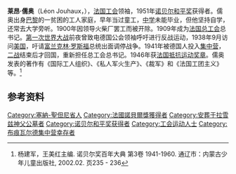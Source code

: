 {{expand|time=2013-10-15T07:55:58+00:00}}
'''莱昂·儒奥'''（Léon Jouhaux，{{bd|1879年|7月1日|1954年|4月28日}}）{{nobel icon}}，[[法国|法国]][[工会|工会]]领袖，1951年[[诺贝尔和平奖|诺贝尔和平奖]]获得者。儒奥出身[[巴黎|巴黎]]的一贫困的工人家庭，早年当过童工，[[中学|中学]]未能毕业，但他坚持自学，还常去大学旁听。1900年因领导火柴厂罢工而被开除。1909年成为[[法国总工会|法国总工会]]总书记。[[第一次世界大战|第一次世界大战]]前夜曾致电德国公会领袖呼吁进行反战运动，1938年9月访问[[美国|美国]]，吁请[[富兰克林·罗斯福|富兰克林·罗斯福]]总统出面调停战争。1941年被德国人投入[[集中营|集中营]]，[[二战|二战]]结束后才回国，重新担任总工会总书记。1946年获[[法国抵抗运动奖章|法国抵抗运动奖章]]。儒奥发表的著作有《国际工人组织》、《私人军火生产》、《裁军》和《法国工团主义》等。<ref>杨建军，王美红主编. 诺贝尔奖百年大典 第3卷 1941-1960. 通辽市：内蒙古少年儿童出版社, 2002.02. 页235 - 236</ref>

==参考资料==
{{reflist}}
{{诺贝尔和平奖获得者 (1951年－1975年)}}
{{Authority control}}
{{DEFAULTSORT: Jouhaux, Leon}}
[[Category:塞納-聖但尼省人|Category:塞納-聖但尼省人]]
[[Category:法國諾貝爾獎獲得者|Category:法國諾貝爾獎獲得者]]
[[Category:安葬于拉雪兹神父公墓者|Category:安葬于拉雪兹神父公墓者]]
[[Category:诺贝尔和平奖获得者|Category:诺贝尔和平奖获得者]]
[[Category:工会运动人士|Category:工会运动人士]]
[[Category:布痕瓦尔德集中营幸存者|Category:布痕瓦尔德集中营幸存者]]
